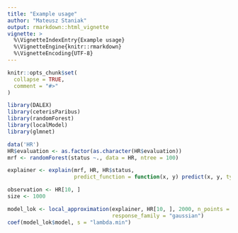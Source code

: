 ---
title: "Example usage"
author: "Mateusz Staniak"
output: rmarkdown::html_vignette
vignette: >
  %\VignetteIndexEntry{Example usage}
  %\VignetteEngine{knitr::rmarkdown}
  %\VignetteEncoding{UTF-8}
---

```{r setup, include = FALSE}
knitr::opts_chunk$set(
  collapse = TRUE,
  comment = "#>"
)
```

```{r ex}
library(DALEX)
library(ceterisParibus)
library(randomForest)
library(localModel)
library(glmnet)

data('HR')
HR$evaluation <- as.factor(as.character(HR$evaluation))
mrf <- randomForest(status ~., data = HR, ntree = 100)

explainer <- explain(mrf, HR, HR$status,
                     predict_function = function(x, y) predict(x, y, type = "prob")[, 1])

observation <- HR[10, ]
size <- 1000

model_lok <- local_approximation(explainer, HR[10, ], 2000, n_points = 100,
                                 response_family = "gaussian")
coef(model_lok$model, s = "lambda.min")
```
